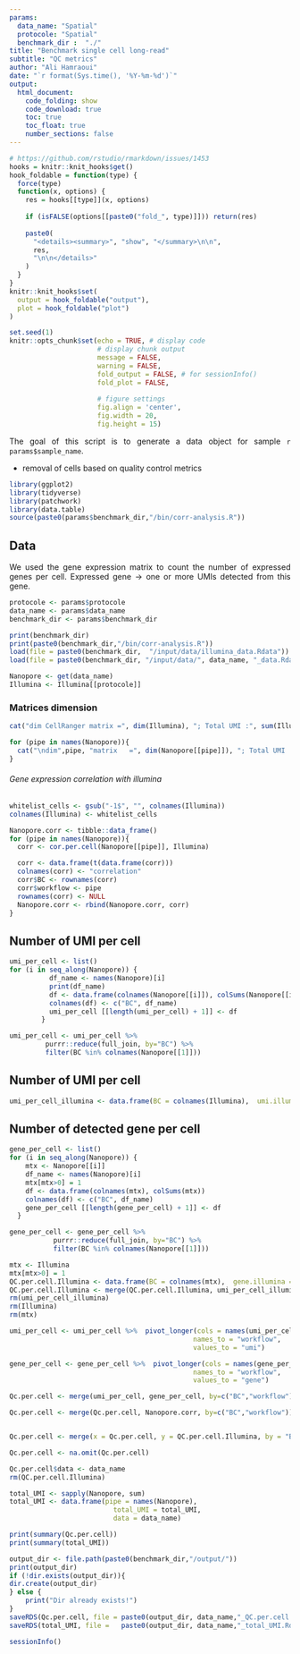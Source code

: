 ```yaml
---
params:
  data_name: "Spatial"
  protocole: "Spatial"
  benchmark_dir :  "./"
title: "Benchmark single cell long-read"
subtitle: "QC metrics"
author: "Ali Hamraoui"
date: "`r format(Sys.time(), '%Y-%m-%d')`"
output:
  html_document:
    code_folding: show
    code_download: true
    toc: true
    toc_float: true
    number_sections: false
---
```


<style>
body {
text-align: justify}
</style>

<!-- Automatically computes and prints in the output the running time for any code chunk -->
```r
# https://github.com/rstudio/rmarkdown/issues/1453
hooks = knitr::knit_hooks$get()
hook_foldable = function(type) {
  force(type)
  function(x, options) {
    res = hooks[[type]](x, options)
    
    if (isFALSE(options[[paste0("fold_", type)]])) return(res)
    
    paste0(
      "<details><summary>", "show", "</summary>\n\n",
      res,
      "\n\n</details>"
    )
  }
}
knitr::knit_hooks$set(
  output = hook_foldable("output"),
  plot = hook_foldable("plot")
)
```

<!-- Set default parameters for all chunks -->
```r
set.seed(1)
knitr::opts_chunk$set(echo = TRUE, # display code
                      # display chunk output
                      message = FALSE,
                      warning = FALSE,
                      fold_output = FALSE, # for sessionInfo()
                      fold_plot = FALSE,
                      
                      # figure settings
                      fig.align = 'center',
                      fig.width = 20,
                      fig.height = 15)
```

The goal of this script is to generate a data object for sample `r params$sample_name`.

* removal of cells based on quality control metrics

```r
library(ggplot2)
library(tidyverse)
library(patchwork)
library(data.table)
source(paste0(params$benchmark_dir,"/bin/corr-analysis.R"))
```

## Data
We used the gene expression matrix to count the number of expressed genes per cell. Expressed gene -> one or more UMIs detected from this gene.

```r
protocole <- params$protocole
data_name <- params$data_name
benchmark_dir <- params$benchmark_dir

print(benchmark_dir)
print(paste0(benchmark_dir,"/bin/corr-analysis.R"))
load(file = paste0(benchmark_dir,  "/input/data/illumina_data.Rdata"))
load(file = paste0(benchmark_dir, "/input/data/", data_name, "_data.Rdata"))

Nanopore <- get(data_name)
Illumina <- Illumina[[protocole]]

```

### Matrices dimension

```r
cat("dim CellRanger matrix =", dim(Illumina), "; Total UMI :", sum(Illumina))

for (pipe in names(Nanopore)){
  cat("\ndim",pipe, "matrix   =", dim(Nanopore[[pipe]]), "; Total UMI :", sum(Nanopore[[pipe]]))
}
```

###### Gene expression correlation with illumina
```r
whitelist_cells <- gsub("-1$", "", colnames(Illumina))
colnames(Illumina) <- whitelist_cells

Nanopore.corr <- tibble::data_frame()
for (pipe in names(Nanopore)){
  corr <- cor.per.cell(Nanopore[[pipe]], Illumina)

  corr <- data.frame(t(data.frame(corr)))
  colnames(corr) <- "correlation"
  corr$BC <- rownames(corr)
  corr$workflow <- pipe
  rownames(corr) <- NULL
  Nanopore.corr <- rbind(Nanopore.corr, corr)
}

```

## Number of UMI per cell
```r
umi_per_cell <- list()
for (i in seq_along(Nanopore)) {
          df_name <- names(Nanopore)[i]
          print(df_name)
          df <- data.frame(colnames(Nanopore[[i]]), colSums(Nanopore[[i]]))
          colnames(df) <- c("BC", df_name)
          umi_per_cell [[length(umi_per_cell) + 1]] <- df
        }

umi_per_cell <- umi_per_cell %>% 
         purrr::reduce(full_join, by="BC") %>%
         filter(BC %in% colnames(Nanopore[[1]]))
```

## Number of UMI per cell
```r
umi_per_cell_illumina <- data.frame(BC = colnames(Illumina),  umi.illumina = colSums(Illumina))
```

## Number of detected gene per cell
```r
gene_per_cell <- list()
for (i in seq_along(Nanopore)) {
    mtx <- Nanopore[[i]]
    df_name <- names(Nanopore)[i]
    mtx[mtx>0] = 1
    df <- data.frame(colnames(mtx), colSums(mtx))
    colnames(df) <- c("BC", df_name)
    gene_per_cell [[length(gene_per_cell) + 1]] <- df
  }

gene_per_cell <- gene_per_cell %>% 
           purrr::reduce(full_join, by="BC") %>%
           filter(BC %in% colnames(Nanopore[[1]]))
```

```r
mtx <- Illumina
mtx[mtx>0] = 1
QC.per.cell.Illumina <- data.frame(BC = colnames(mtx),  gene.illumina = colSums(mtx))
QC.per.cell.Illumina <- merge(QC.per.cell.Illumina, umi_per_cell_illumina, by="BC")
rm(umi_per_cell_illumina)
rm(Illumina)
rm(mtx)
```

```r
umi_per_cell <- umi_per_cell %>%  pivot_longer(cols = names(umi_per_cell)[2]:last(names(umi_per_cell)),
                                              names_to = "workflow",
                                              values_to = "umi")

gene_per_cell <- gene_per_cell %>%  pivot_longer(cols = names(gene_per_cell)[2]:last(names(gene_per_cell)),
                                              names_to = "workflow",
                                              values_to = "gene")

Qc.per.cell <- merge(umi_per_cell, gene_per_cell, by=c("BC","workflow"))

Qc.per.cell <- merge(Qc.per.cell, Nanopore.corr, by=c("BC","workflow"))


Qc.per.cell <- merge(x = Qc.per.cell, y = QC.per.cell.Illumina, by = "BC", all = TRUE)

Qc.per.cell <- na.omit(Qc.per.cell)

Qc.per.cell$data <- data_name
rm(QC.per.cell.Illumina)
```

```r
total_UMI <- sapply(Nanopore, sum)
total_UMI <- data.frame(pipe = names(Nanopore),
                          total_UMI = total_UMI,
                          data = data_name)
```

```r
print(summary(Qc.per.cell))
print(summary(total_UMI))
```

```r
output_dir <- file.path(paste0(benchmark_dir,"/output/"))
print(output_dir)
if (!dir.exists(output_dir)){
dir.create(output_dir)
} else {
    print("Dir already exists!")
}
saveRDS(Qc.per.cell, file = paste0(output_dir, data_name,"_QC.per.cell.Rdata"))
saveRDS(total_UMI, file =   paste0(output_dir, data_name,"_total_UMI.Rdata"))
```

```r
sessionInfo()
```
